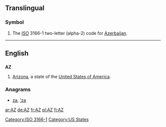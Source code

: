{{also|az|.az}}
==Translingual==
===Symbol===
{{infl|mul|symbol}}
# The [[ISO]] 3166-1 two-letter (alpha-2) code for [[Azerbaijan]].

[[Category:ISO 3166-1]]
----

==English==

==={{abbreviation}}===
'''AZ'''

# [[Arizona]], a state of the [[United States of America]].

===Anagrams===
* {{alphagram|az}} [[za#English|za]], [['za#English|'za]]
[[Category:US States]]

[[ar:AZ]]
[[de:AZ]]
[[fr:AZ]]
[[pl:AZ]]
[[fi:AZ]]